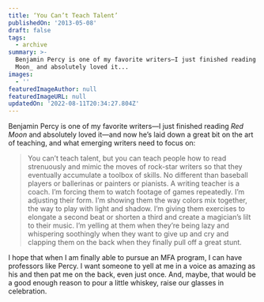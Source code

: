 ```yaml
---
title: ‘You Can’t Teach Talent’
publishedOn: '2013-05-08'
draft: false
tags:
  - archive
summary: >-
  Benjamin Percy is one of my favorite writers—I just finished reading _Red
  Moon_ and absolutely loved it...
images:
  - ''
featuredImageAuthor: null
featuredImageURL: null
updatedOn: '2022-08-11T20:34:27.804Z'
---
```


Benjamin Percy is one of my favorite writers—I just finished reading _Red Moon_ and absolutely loved it—and now he’s laid down a great bit on the art of teaching, and what emerging writers need to focus on:

> You can’t teach talent, but you can teach people how to read strenuously and mimic the moves of rock-star writers so
> that they eventually accumulate a toolbox of skills. No different than baseball players or ballerinas or painters or
> pianists. A writing teacher is a coach. I’m forcing them to watch footage of games repeatedly. I’m adjusting their
> form. I’m showing them the way colors mix together, the way to play with light and shadow. I’m giving them exercises
> to elongate a second beat or shorten a third and create a magician’s lilt to their music. I’m yelling at them when
> they’re being lazy and whispering soothingly when they want to give up and cry and clapping them on the back when they
> finally pull off a great stunt.

I hope that when I am finally able to pursue an MFA program, I can have professors like Percy. I want someone to yell at me in a voice as amazing as his and then pat me on the back, even just once. And, maybe, that would be a good enough reason to pour a little whiskey, raise our glasses in celebration.
